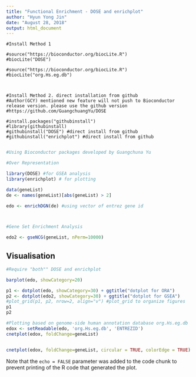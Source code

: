 ```yaml
---
title: "Functional Enrichment - DOSE and enrichplot"
author: "Hyun Yong Jin"
date: "August 28, 2018"
output: html_document
---
```



```install

#Install Method 1

#source("https://bioconductor.org/biocLite.R")
#biocLite("DOSE")

#source("https://bioconductor.org/biocLite.R")
#biocLite("org.Hs.eg.db")



#Install Method 2. direct installation from github
#Author(GCY) mentioned new feature will not push to Bioconductor release version. please use the github version
#https://github.com/GuangchuangYu/DOSE

#install.packages("githubinstall")
#library(githubinstall)
#githubinstall("DOSE") #direct install from github
#githubinstall("enrichplot") #direct install from github


```

```r
#Using Bioconductor packages developed by Guangchuna Yu

#Over Representation

library(DOSE) #for GSEA analysis
library(enrichplot) # for plotting

data(geneList)
de <- names(geneList)[abs(geneList) > 2]

edo <- enrichDGN(de) #using vector of entrez gene id



#Gene Set Enrichment Analysis

edo2 <- gseNCG(geneList, nPerm=10000)

```

## Visualisation


```r

#Require "both"" DOSE and enrichplot

barplot(edo, showCategory=20)

p1 <- dotplot(edo, showCategory=30) + ggtitle("dotplot for ORA")
p2 <- dotplot(edo2, showCategory=30) + ggtitle("dotplot for GSEA")
#plot_grid(p1, p2, nrow=2, align="v") #plot_grid to organize figures
p1
p2

#Plotting based on genome-side human annotation database org.Hs.eg.db
edox <- setReadable(edo, 'org.Hs.eg.db', 'ENTREZID')
cnetplot(edox, foldChange=geneList)


cnetplot(edox, foldChange=geneList, circular = TRUE, colorEdge = TRUE)


```

Note that the `echo = FALSE` parameter was added to the code chunk to prevent printing of the R code that generated the plot.

